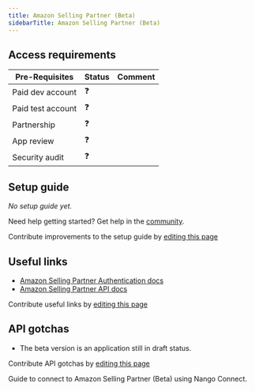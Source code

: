 ```yaml
---
title: Amazon Selling Partner (Beta)
sidebarTitle: Amazon Selling Partner (Beta)
---
```



<Overview />
<PreBuiltTooling />
<PreBuiltUseCases />

## Access requirements
| Pre-Requisites | Status | Comment|
| - | - | - |
| Paid dev account | ❓ |  |
| Paid test account | ❓ |  |
| Partnership | ❓ | |
| App review | ❓ |  |
| Security audit | ❓ | |


## Setup guide

_No setup guide yet._

<Tip>Need help getting started? Get help in the [community](https://nango.dev/slack).</Tip>

<Note>Contribute improvements to the setup guide by [editing this page](https://github.com/nangohq/nango/tree/master/docs/integrations/all/amazon-selling-partner-beta.mdx)</Note>


## Useful links

-   [Amazon Selling Partner Authentication docs](https://developer-docs.amazon.com/amazon-shipping/docs/amazon-scpn-authorization-workflow)
-   [Amazon Selling Partner API docs](https://developer-docs.amazon.com/sp-api/reference/welcome-to-api-references)

<Note>Contribute useful links by [editing this page](https://github.com/nangohq/nango/tree/master/docs/integrations/all/amazon-selling-partner-beta.mdx)</Note>

## API gotchas
- The beta version is an application still in draft status.

<Note>Contribute API gotchas by [editing this page](https://github.com/nangohq/nango/tree/master/docs/integrations/all/amazon-selling-partner-beta.mdx)</Note>

<Card title="Connect to Amazon Selling Partner (Beta)" icon="link" href="/integrations/all/amazon-selling-partner-beta/connect" horizontal>
  Guide to connect to Amazon Selling Partner (Beta) using Nango Connect.
</Card>
